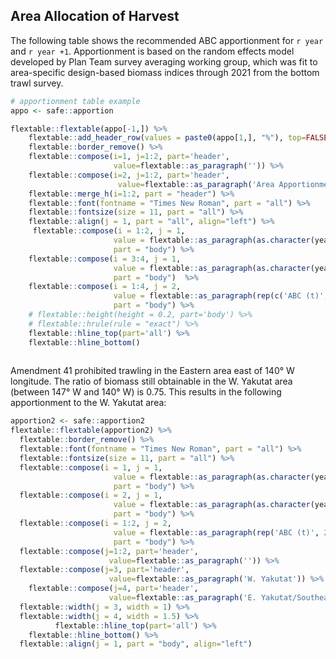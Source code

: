 ## Area Allocation of Harvest

The following table shows the recommended ABC apportionment for `r year` and `r year +1`. 
Apportionment is based on the random effects model developed by Plan Team survey averaging working group, which was fit to area-specific design-based biomass indices through 2021 from the bottom trawl survey. 

```r
# apportionment table example
appo <- safe::apportion

flextable::flextable(appo[-1,]) %>% 
    flextable::add_header_row(values = paste0(appo[1,], "%"), top=FALSE) %>%
    flextable::border_remove() %>% 
    flextable::compose(i=1, j=1:2, part='header', 
                       value=flextable::as_paragraph('')) %>%
    flextable::compose(i=2, j=1:2, part='header', 
                        value=flextable::as_paragraph('Area Apportionment')) %>% 
    flextable::merge_h(i=1:2, part = "header") %>% 
    flextable::font(fontname = "Times New Roman", part = "all") %>%
    flextable::fontsize(size = 11, part = "all") %>% 
    flextable::align(j = 1, part = "all", align="left") %>% 
     flextable::compose(i = 1:2, j = 1, 
                       value = flextable::as_paragraph(as.character(year)), 
                       part = "body") %>% 
    flextable::compose(i = 3:4, j = 1, 
                       value = flextable::as_paragraph(as.character(year+1)), 
                       part = "body")  %>% 
    flextable::compose(i = 1:4, j = 2, 
                       value = flextable::as_paragraph(rep(c('ABC (t)', 'OFL (t)'), 2)), 
                       part = "body") %>% 
    # flextable::height(height = 0.2, part='body') %>% 
    # flextable::hrule(rule = "exact") %>% 
    flextable::hline_top(part='all') %>% 
    flextable::hline_bottom() 
  
```

Amendment 41 prohibited trawling in the Eastern area east of 140° W longitude. 
The ratio of biomass still obtainable in the W. Yakutat area (between 147° W and 140° W) is 0.75. 
This results in the following apportionment to the W. Yakutat area:

```r
apportion2 <- safe::apportion2
flextable::flextable(apportion2) %>% 
  flextable::border_remove() %>% 
  flextable::font(fontname = "Times New Roman", part = "all") %>%
  flextable::fontsize(size = 11, part = "all") %>%
  flextable::compose(i = 1, j = 1, 
                       value = flextable::as_paragraph(as.character(year)), 
                       part = "body") %>% 
  flextable::compose(i = 2, j = 1, 
                       value = flextable::as_paragraph(as.character(year+1)), 
                       part = "body") %>% 
  flextable::compose(i = 1:2, j = 2, 
                       value = flextable::as_paragraph(rep('ABC (t)', 2)), 
                       part = "body") %>% 
  flextable::compose(j=1:2, part='header', 
                      value=flextable::as_paragraph('')) %>% 
  flextable::compose(j=3, part='header', 
                      value=flextable::as_paragraph('W. Yakutat')) %>% 
    flextable::compose(j=4, part='header', 
                      value=flextable::as_paragraph('E. Yakutat/Southeast')) %>% 
  flextable::width(j = 3, width = 1) %>% 
  flextable::width(j = 4, width = 1.5) %>% 
          flextable::hline_top(part='all') %>% 
    flextable::hline_bottom() %>% 
  flextable::align(j = 1, part = "body", align="left")
  
```
